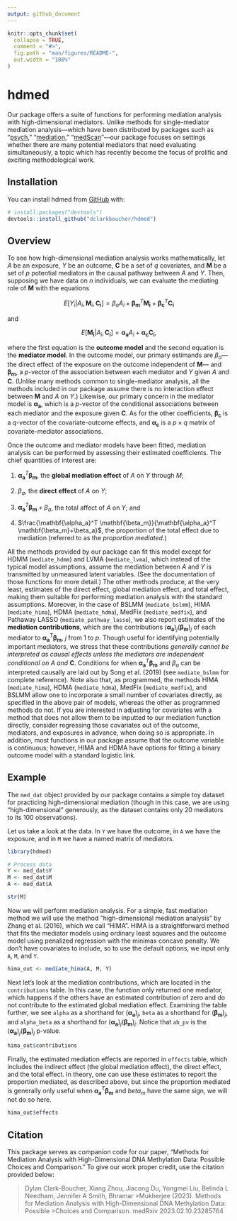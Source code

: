 ```yaml
---
output: github_document
---
```


<!-- README.md is generated from README.Rmd. Please edit that file -->

```r
knitr::opts_chunk$set(
  collapse = TRUE,
  comment = "#>",
  fig.path = "man/figures/README-",
  out.width = "100%"
)
```

# hdmed

<!-- badges: start -->
<!-- badges: end -->

Our package offers a suite of functions for performing mediation analysis with
high-dimensional mediators. Unlike methods for single-mediator mediation
analysis---which have been distributed by packages such as "[psych](https://CRAN.R-project.org/package=psych)," "[mediation](https://CRAN.R-project.org/package=mediation),"
"[medScan](https://CRAN.R-project.org/package=medScan)"---our package 
focuses on settings whether there are many potential mediators that need 
evaluating simultaneously, a topic which has recently become the focus of prolific
and exciting methodological work. 

## Installation

You can install hdmed from [GitHub](https://github.com/) with:

``` r
# install.packages("devtools")
devtools::install_github("dclarkboucher/hdmed")
```

## Overview

To see how high-dimensional mediation analysis works mathematically, let 
$A$ be an exposure, $Y$ be an outcome, $\mathbf{C}$ be a set of $q$ covariates, and 
$\mathbf{M}$ be a set of $p$ potential mediators in the causal pathway between $A$
and $Y$. Then, supposing we have data on $n$ individuals, we can evaluate the
mediating role of $\mathbf{M}$ with the equations

$$
\begin{equation}
E[Y_i|A_i,\mathbf{M}_i,\mathbf{C_i}] = \beta_aA_i+\mathbf{\beta_m}^T\mathbf{M_i} + \mathbf{\beta_c}^T\mathbf{C_i} 
\end{equation}
$$

and 

$$
\begin{equation}
E[\mathbf{M_i}|A_i,\mathbf{C_i}] =\mathbf{\alpha_a}A_i + \mathbf{\alpha_c}\mathbf{C_i}\text{,}
\end{equation}
$$

where the first equation is the **outcome model** and the second equation is the
**mediator model**. In the outcome model, our primary estimands are $\beta_a$---
the direct effect of the exposure on the outcome independent of $\mathbf{M}$---
and $\mathbf{\beta_m}$, a $p$-vector of the association between each mediator
and $Y$ given $A$ and $\mathbf{C}$. (Unlike many methods
common to single-mediator analysis, all the methods included in our package
assume there is no interaction effect between $\mathbf{M}$ and $A$ on $Y$.)
Likewise, our primary concern in the mediator model is 
$\mathbf{\alpha_a}$, which is a $p$-vector of the conditional associations 
between each mediator and the exposure given $\mathbf{C}$. As for the other 
coefficients, $\mathbf{\beta_c}$ is a $q$-vector of the covariate-outcome 
effects, and $\mathbf{\alpha_c}$ is a $p\times q$ matrix of covariate-mediator 
associations.

Once the outcome and mediator models have been fitted, mediation analysis can 
be performed by assessing their estimated coefficients. The chief quantities of
interest are:

1. $\mathbf{\alpha_a}^T \mathbf{\beta_m}$, the **global mediation effect** of $A$ 
on $Y$ through $M$;

2. $\beta_a$, the **direct effect** of $A$ on $Y$; 

3. $\mathbf{\alpha_a}^T \mathbf{\beta_m} + \beta_a$, the total affect of $A$ on
$Y$; and 

4. $\frac{\mathbf{\alpha_a}^T \mathbf{\beta_m}}{\mathbf{\alpha_a}^T \mathbf{\beta_m}+\beta_a}$,
the proportion of the total effect due to mediation (referred to as the
*proportion mediated*.) 

All the methods provided by our package can fit this model except
for HDMM  (`mediate_hdmm`) and LVMA  (`mediate_lvma`), which instead of the typical model assumptions, assume
the mediation between $A$ and $Y$ is transmitted by unmeasured
latent variables. (See the documentation of those functions for 
more detail.) The other methods produce, at the very least, estimates of the 
direct effect, global mediation effect, and total effect, making them suitable
for performing mediation analysis with the standard assumptions. Moreover, in 
the case of 
BSLMM (`mediate_bslmm`), HIMA (`mediate_hima`), HDMA (`mediate_hdma`), MedFix
(`mediate_medfix`), and Pathaway LASSO (`mediate_pathway_lasso`), we also
report estimates of the **mediation contributions**, which are the contributions
$(\mathbf{\alpha_a})_j(\mathbf{\beta_m})_j$ of each mediator to 
$\mathbf{\alpha_a}^T \mathbf{\beta_m}$, $j$ from $1$ to $p$. Though useful for
identifying potentially important mediators, we stress that these contributions
*generally cannot be interpreted as causal effects unless the mediators are*
*independent conditional on* $A$ *and* $\mathbf{C}$. Conditions for when 
$\mathbf{\alpha_a}^T \mathbf{\beta_m}$ and $\beta_a$ can be interpreted causally
are laid out by Song et al. (2019) (see `mediate_bslmm` for complete reference).
Note also that, as programmed, the methods HIMA (`mediate_hima`), HDMA 
(`mediate_hdma`), MedFix (`mediate_medfix`), and BSLMM  allow one to incorporate 
a small number of covariates directly, as specified in the above pair of models, 
whereas the other as programmed methods do not. If you are interested in adjusting for 
covariates with a method that does not allow them to be inputted to our mediation
function directly, consider regressing those covariates out of the outcome, mediators, 
and exposures in advance, when doing so is appropriate. In addition, most functions in 
our package assume that the outcome variable is continuous; however, HIMA and
HDMA have options for fitting a binary outcome model with a standard logistic
link.

## Example

<!-- badges: start -->
<!-- badges: end -->

The `med_dat` object provided by our package contains a simple toy dataset for
practicing high-dimensional mediation (though in this case, we are using 
"high-dimensional" generously, as the dataset contains only 20 mediators to its
100 observations). 

Let us take a look at the data. In `Y` we have the outcome, in `A` we have the
exposure, and in `M` we have a named matrix of mediators. 

```r
library(hdmed)

# Process data
Y <- med_dat$Y
M <- med_dat$M
A <- med_dat$A

str(M)

```

Now we will perform mediation analysis. For a simple, fast mediation method we 
will use the method "high-dimensional mediation analysis" by Zhang et al. (2016),
which we call "HIMA". HIMA is a straightforward method that fits the mediator models
using ordinary least squares and the outcome model using penalized regression
with the minimax concave penalty. We don't have covariates to include, so to use
the default options, we input only `A`, `M`, and `Y`.

```r
hima_out <- mediate_hima(A, M, Y)

```

Next let's look at the mediation contributions, which are located in the 
`contributions` table. In this case, the function only returned one mediator, which 
happens if the others have an estimated contribution of zero and do 
not contribute to the estimated global mediation effect. Examining the table 
further, we see `alpha` as a shorthand for $(\mathbf{\alpha_a})_j$, 
`beta` as a shorthand for $(\mathbf{\beta_m})_j$, and `alpha_beta` as a 
shorthand for $(\mathbf{\alpha_a})_j(\mathbf{\beta_m})_j$. Notice that `ab_pv` 
is the $(\mathbf{\alpha_a})_j(\mathbf{\beta_m})_j$ p-value.

```r
hima_out$contributions

```

Finally, the estimated mediation effects are reported in `effects` table, which
includes the indirect effect (the global mediation effect), the direct effect, 
and the total effect. In theory, one can use these estimates to report the 
proportion mediated, as described above, but since the proportion mediated is
generally only useful when $\mathbf{\alpha_a}^T \mathbf{\beta_m}$ and $beta_m$ have
the same sign, we will not do so here. 

```r
hima_out$effects

```


## Citation

This package serves as companion code for our paper, "Methods for Mediation Analysis with High-Dimensional DNA Methylation Data: Possible Choices and Comparison." To give our work proper credit, use the citation provided below:

>Dylan Clark-Boucher, Xiang Zhou, Jiacong Du, Yongmei Liu, Belinda L Needham, Jennifer A Smith, Bhramar >Mukherjee (2023). Methods for Mediation Analysis with High-Dimensional DNA Methylation Data: Possible >Choices and Comparison. medRxiv 2023.02.10.23285764











